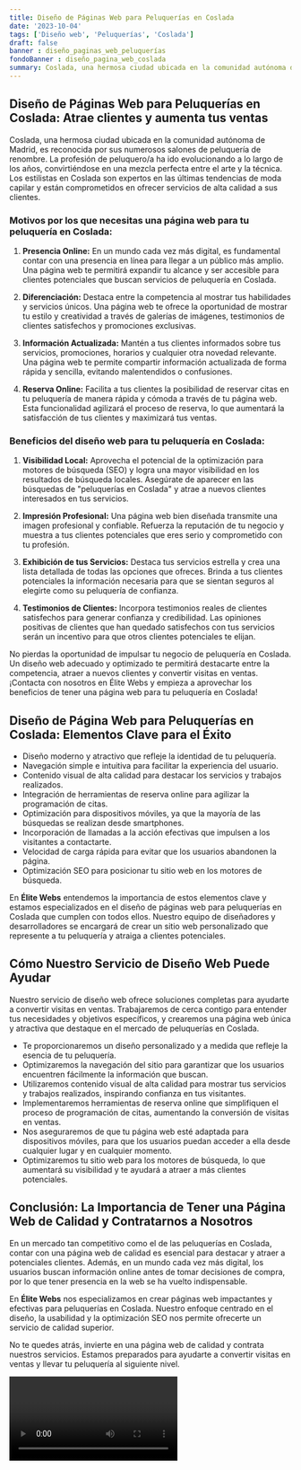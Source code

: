 ```yaml
---
title: Diseño de Páginas Web para Peluquerías en Coslada
date: '2023-10-04'
tags: ['Diseño web', 'Peluquerías', 'Coslada']
draft: false
banner : diseño_paginas_web_peluquerías
fondoBanner : diseño_pagina_web_coslada
summary: Coslada, una hermosa ciudad ubicada en la comunidad autónoma de Madrid, es reconocida por sus numerosos salones de peluquería de renombre. La profesión de peluquero/a ha ido evolucionando a lo largo de los años, convirtiéndose en una mezcla perfecta entre el arte y la técnica. Los estilistas en Coslada son expertos en las últimas tendencias de moda capilar y están comprometidos en ofrecer servicios de alta calidad a sus clientes.
---
```


## Diseño de Páginas Web para Peluquerías en Coslada: Atrae clientes y aumenta tus ventas

Coslada, una hermosa ciudad ubicada en la comunidad autónoma de Madrid, es reconocida por sus numerosos salones de peluquería de renombre. La profesión de peluquero/a ha ido evolucionando a lo largo de los años, convirtiéndose en una mezcla perfecta entre el arte y la técnica. Los estilistas en Coslada son expertos en las últimas tendencias de moda capilar y están comprometidos en ofrecer servicios de alta calidad a sus clientes.

### Motivos por los que necesitas una página web para tu peluquería en Coslada:

1. **Presencia Online:** En un mundo cada vez más digital, es fundamental contar con una presencia en línea para llegar a un público más amplio. Una página web te permitirá expandir tu alcance y ser accesible para clientes potenciales que buscan servicios de peluquería en Coslada.

2. **Diferenciación:** Destaca entre la competencia al mostrar tus habilidades y servicios únicos. Una página web te ofrece la oportunidad de mostrar tu estilo y creatividad a través de galerías de imágenes, testimonios de clientes satisfechos y promociones exclusivas.

3. **Información Actualizada:** Mantén a tus clientes informados sobre tus servicios, promociones, horarios y cualquier otra novedad relevante. Una página web te permite compartir información actualizada de forma rápida y sencilla, evitando malentendidos o confusiones.

4. **Reserva Online:** Facilita a tus clientes la posibilidad de reservar citas en tu peluquería de manera rápida y cómoda a través de tu página web. Esta funcionalidad agilizará el proceso de reserva, lo que aumentará la satisfacción de tus clientes y maximizará tus ventas.

### Beneficios del diseño web para tu peluquería en Coslada:

1. **Visibilidad Local:** Aprovecha el potencial de la optimización para motores de búsqueda (SEO) y logra una mayor visibilidad en los resultados de búsqueda locales. Asegúrate de aparecer en las búsquedas de "peluquerías en Coslada" y atrae a nuevos clientes interesados en tus servicios.

2. **Impresión Profesional:** Una página web bien diseñada transmite una imagen profesional y confiable. Refuerza la reputación de tu negocio y muestra a tus clientes potenciales que eres serio y comprometido con tu profesión.

3. **Exhibición de tus Servicios:** Destaca tus servicios estrella y crea una lista detallada de todas las opciones que ofreces. Brinda a tus clientes potenciales la información necesaria para que se sientan seguros al elegirte como su peluquería de confianza.

4. **Testimonios de Clientes:** Incorpora testimonios reales de clientes satisfechos para generar confianza y credibilidad. Las opiniones positivas de clientes que han quedado satisfechos con tus servicios serán un incentivo para que otros clientes potenciales te elijan.

No pierdas la oportunidad de impulsar tu negocio de peluquería en Coslada. Un diseño web adecuado y optimizado te permitirá destacarte entre la competencia, atraer a nuevos clientes y convertir visitas en ventas. ¡Contacta con nosotros en Élite Webs y empieza a aprovechar los beneficios de tener una página web para tu peluquería en Coslada!

<GifSeo />

<Cta />

## Diseño de Página Web para Peluquerías en Coslada: Elementos Clave para el Éxito

- Diseño moderno y atractivo que refleje la identidad de tu peluquería.
- Navegación simple e intuitiva para facilitar la experiencia del usuario.
- Contenido visual de alta calidad para destacar los servicios y trabajos realizados.
- Integración de herramientas de reserva online para agilizar la programación de citas.
- Optimización para dispositivos móviles, ya que la mayoría de las búsquedas se realizan desde smartphones.
- Incorporación de llamadas a la acción efectivas que impulsen a los visitantes a contactarte.
- Velocidad de carga rápida para evitar que los usuarios abandonen la página.
- Optimización SEO para posicionar tu sitio web en los motores de búsqueda.

En **Élite Webs** entendemos la importancia de estos elementos clave y estamos especializados en el diseño de páginas web para peluquerías en Coslada que cumplen con todos ellos. Nuestro equipo de diseñadores y desarrolladores se encargará de crear un sitio web personalizado que represente a tu peluquería y atraiga a clientes potenciales.

## Cómo Nuestro Servicio de Diseño Web Puede Ayudar

Nuestro servicio de diseño web ofrece soluciones completas para ayudarte a convertir visitas en ventas. Trabajaremos de cerca contigo para entender tus necesidades y objetivos específicos, y crearemos una página web única y atractiva que destaque en el mercado de peluquerías en Coslada.

- Te proporcionaremos un diseño personalizado y a medida que refleje la esencia de tu peluquería.
- Optimizaremos la navegación del sitio para garantizar que los usuarios encuentren fácilmente la información que buscan.
- Utilizaremos contenido visual de alta calidad para mostrar tus servicios y trabajos realizados, inspirando confianza en tus visitantes.
- Implementaremos herramientas de reserva online que simplifiquen el proceso de programación de citas, aumentando la conversión de visitas en ventas.
- Nos aseguraremos de que tu página web esté adaptada para dispositivos móviles, para que los usuarios puedan acceder a ella desde cualquier lugar y en cualquier momento.
- Optimizaremos tu sitio web para los motores de búsqueda, lo que aumentará su visibilidad y te ayudará a atraer a más clientes potenciales.

## Conclusión: La Importancia de Tener una Página Web de Calidad y Contratarnos a Nosotros

En un mercado tan competitivo como el de las peluquerías en Coslada, contar con una página web de calidad es esencial para destacar y atraer a potenciales clientes. Además, en un mundo cada vez más digital, los usuarios buscan información online antes de tomar decisiones de compra, por lo que tener presencia en la web se ha vuelto indispensable.

En **Élite Webs** nos especializamos en crear páginas web impactantes y efectivas para peluquerías en Coslada. Nuestro enfoque centrado en el diseño, la usabilidad y la optimización SEO nos permite ofrecerte un servicio de calidad superior.

No te quedes atrás, invierte en una página web de calidad y contrata nuestros servicios. Estamos preparados para ayudarte a convertir visitas en ventas y llevar tu peluquería al siguiente nivel.

<Video />

<CtaBot job='Peluquerías' city='Coslada'/>

<Gmaps query='Coslada+españa+maps' />